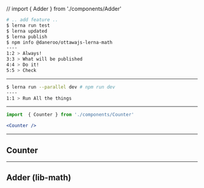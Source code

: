 
// import  { Adder } from './components/Adder'

```bash Publish Workflow
# .. add feature ..
$ lerna run test
$ lerna updated
$ lerna publish
$ npm info @daneroo/ottawajs-lerna-math
----
1:2 > Always!
3:3 > What will be published
4:4 > Do it!
5:5 > Check
```

---

```bash Dev Workflow
$ lerna run --parallel dev # npm run dev
----
1:1 > Run All the things
```

---

```jsx Demo (mdx)
import  { Counter } from './components/Counter'

<Counter />
```

---

## Counter

<Counter />

---

## Adder (lib-math)


<Adder numbers={[1,2,3]}/>